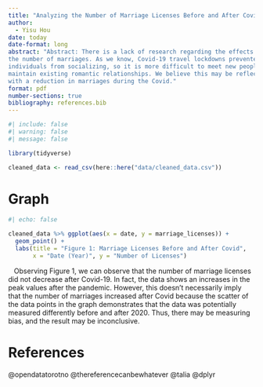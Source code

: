 ```yaml
---
title: "Analyzing the Number of Marriage Licenses Before and After Covid"
author: 
  - Yisu Hou
date: today
date-format: long
abstract: "Abstract: There is a lack of research regarding the effects of Covid-19 on
the number of marriages. As we know, Covid-19 travel lockdowns prevented
individuals from socializing, so it is more difficult to meet new people and 
maintain existing romantic relationships. We believe this may be reflected
with a reduction in marriages during the Covid."
format: pdf
number-sections: true
bibliography: references.bib
---
```


```r
#| include: false
#| warning: false
#| message: false

library(tidyverse)

cleaned_data <- read_csv(here::here("data/cleaned_data.csv"))

```


# Graph

```r
#| echo: false

cleaned_data %>% ggplot(aes(x = date, y = marriage_licenses)) + 
  geom_point() + 
  labs(title = "Figure 1: Marriage Licenses Before and After Covid",
       x = "Date (Year)", y = "Number of Licenses")
```
&nbsp;&nbsp; Observing Figure 1, we can observe that the number of marriage licenses did not
decrease after Covid-19. In fact, the data shows an increases in the peak values
after the pandemic. However, this doesn't necessarily imply that the number of 
marriages increased after Covid because the scatter of the data points in the 
graph demonstrates that the data was potentially measured differently before and 
after 2020. Thus, there may be measuring bias, and the result may be inconclusive.

# References

@opendatatorotno
@thereferencecanbewhatever
@talia
@dplyr
